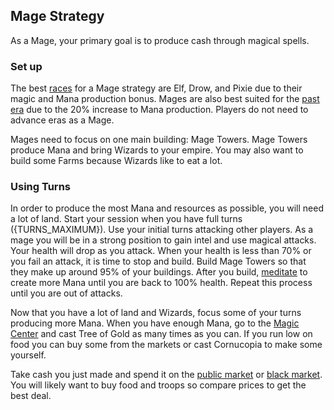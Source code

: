 
## Mage Strategy

As a Mage, your primary goal is to produce cash through magical spells.

### Set up

The best [races](/Getting-Started/races) for a Mage strategy are Elf, Drow, and Pixie due to their magic and Mana production bonus. Mages are also best suited for the [past era](/Getting-Started/eras) due to the 20% increase to Mana production. Players do not need to advance eras as a Mage.

Mages need to focus on one main building: Mage Towers. Mage Towers produce Mana and bring Wizards to your empire. You may also want to build some Farms because Wizards like to eat a lot.

### Using Turns

In order to produce the most Mana and resources as possible, you will need a lot of land. Start your session when you have full turns ({TURNS_MAXIMUM}). Use your initial turns attacking other players. As a mage you will be in a strong position to gain intel and use magical attacks. Your health will drop as you attack. When your health is less than 70% or you fail an attack, it is time to stop and build. Build Mage Towers so that they make up around 95% of your buildings. After you build, [meditate](/Using-Turns/meditate) to create more Mana until you are back to 100% health. Repeat this process until you are out of attacks.

Now that you have a lot of land and Wizards, focus some of your turns producing more Mana. When you have enough Mana, go to the [Magic Center](/Using-Turns/magic-center) and cast Tree of Gold as many times as you can. If you run low on food you can buy some from the markets or cast Cornucopia to make some yourself.

Take cash you just made and spend it on the [public market](/Finance/public-market) or [black market](/Finance/black-market). You will likely want to buy food and troops so compare prices to get the best deal.
